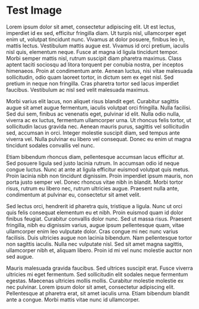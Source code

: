 
# Test Image

<Media id={182} />

Lorem ipsum dolor sit amet, consectetur adipiscing elit. Ut est lectus, imperdiet id ex sed, efficitur fringilla diam. Ut turpis nisl, ullamcorper eget enim ut, volutpat tincidunt nunc. Vivamus at dolor posuere, finibus leo in, mattis lectus. Vestibulum mattis augue est. Vivamus id orci pretium, iaculis nisl quis, elementum neque. Fusce at magna id ligula tincidunt tempor. Morbi semper mattis nisl, rutrum suscipit diam pharetra maximus. Class aptent taciti sociosqu ad litora torquent per conubia nostra, per inceptos himenaeos. Proin at condimentum ante. Aenean luctus, nisi vitae malesuada sollicitudin, odio quam laoreet tortor, in dictum sem ex eget nisl. Sed pretium in neque non fringilla. Cras pharetra tortor sed lacus imperdiet faucibus. Vestibulum ac nisl sed velit malesuada maximus.

Morbi varius elit lacus, non aliquet risus blandit eget. Curabitur sagittis augue sit amet augue fermentum, iaculis volutpat orci fringilla. Nulla facilisi. Sed dui sem, finibus ac venenatis eget, pulvinar id elit. Nulla odio nulla, viverra ac ex luctus, fermentum ullamcorper urna. Ut rhoncus felis tortor, ut sollicitudin lacus gravida nec. Aenean mauris purus, sagittis vel sollicitudin sed, accumsan in orci. Integer molestie suscipit diam, sed tempus ante viverra vel. Nulla pulvinar eu libero vel consequat. Donec eu enim ut magna tincidunt sodales convallis vel nunc.

Etiam bibendum rhoncus diam, pellentesque accumsan lacus efficitur at. Sed posuere ligula sed justo lacinia rutrum. In accumsan odio id neque congue luctus. Nunc at ante at ligula efficitur euismod volutpat quis metus. Proin lacinia nibh non tincidunt dignissim. Proin imperdiet ipsum mauris, non porta justo semper vel. Donec rhoncus vitae nibh in blandit. Morbi tortor risus, rutrum eu libero nec, rutrum ultricies augue. Praesent nulla ante, condimentum at pulvinar eu, consectetur sit amet velit.

Sed lectus orci, hendrerit id pharetra quis, tristique a ligula. Nunc ut orci quis felis consequat elementum eu et nibh. Proin euismod quam id dolor finibus feugiat. Curabitur convallis dolor nunc. Sed ut massa risus. Praesent fringilla, nibh eu dignissim varius, augue ipsum pellentesque quam, vitae ullamcorper enim leo vulputate dolor. Cras congue mi nec nunc varius facilisis. Duis ultricies augue non lacinia bibendum. Nam pellentesque tortor non sagittis iaculis. Nulla nec vulputate nisl. Sed sit amet magna sagittis, ullamcorper nibh et, aliquam libero. Proin id mi vel nunc molestie auctor non sed augue.

Mauris malesuada gravida faucibus. Sed ultrices suscipit erat. Fusce viverra ultricies mi eget fermentum. Sed sollicitudin elit sodales neque fermentum egestas. Maecenas ultricies mollis mollis. Curabitur molestie molestie ex nec pulvinar. Lorem ipsum dolor sit amet, consectetur adipiscing elit. Pellentesque at pharetra erat, sit amet iaculis urna. Etiam bibendum blandit ante a congue. Morbi mattis vitae nunc id ullamcorper.

